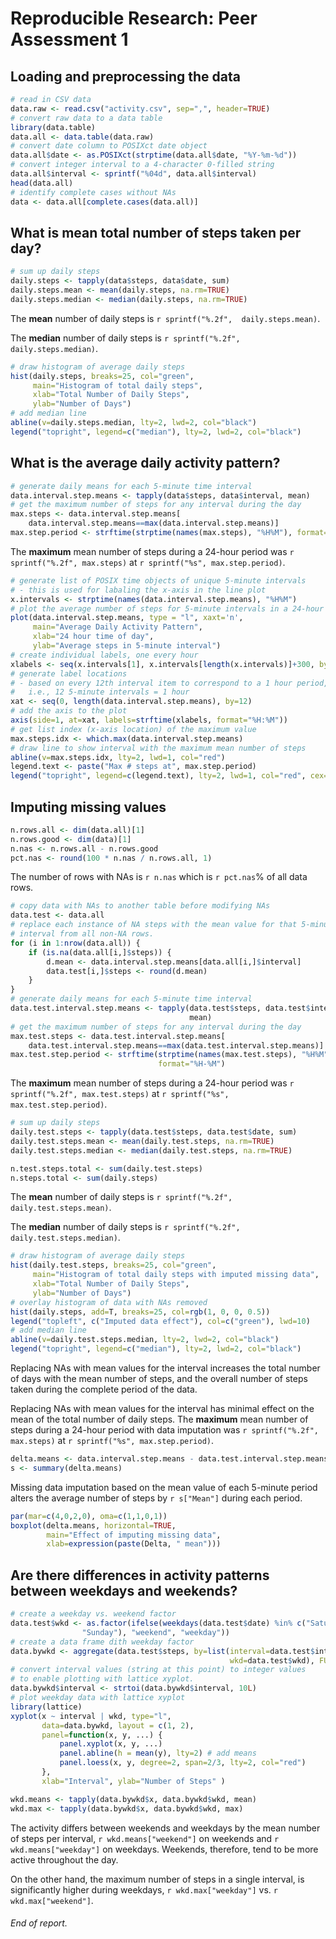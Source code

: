# Reproducible Research: Peer Assessment 1


## Loading and preprocessing the data

```r
# read in CSV data
data.raw <- read.csv("activity.csv", sep=",", header=TRUE)
# convert raw data to a data table
library(data.table)
data.all <- data.table(data.raw)
# convert date column to POSIXct date object
data.all$date <- as.POSIXct(strptime(data.all$date, "%Y-%m-%d"))
# convert integer interval to a 4-character 0-filled string
data.all$interval <- sprintf("%04d", data.all$interval)
head(data.all)
# identify complete cases without NAs
data <- data.all[complete.cases(data.all)]
```

## What is mean total number of steps taken per day?

```r
# sum up daily steps
daily.steps <- tapply(data$steps, data$date, sum)
daily.steps.mean <- mean(daily.steps, na.rm=TRUE)
daily.steps.median <- median(daily.steps, na.rm=TRUE)
```

The __mean__ number of daily steps is `r sprintf("%.2f", 
daily.steps.mean)`.

The __median__ number of daily steps is `r sprintf("%.2f", 
daily.steps.median)`.

```r
# draw histogram of average daily steps
hist(daily.steps, breaks=25, col="green",
     main="Histogram of total daily steps", 
     xlab="Total Number of Daily Steps", 
     ylab="Number of Days")
# add median line
abline(v=daily.steps.median, lty=2, lwd=2, col="black")
legend("topright", legend=c("median"), lty=2, lwd=2, col="black")
```

## What is the average daily activity pattern?

```r
# generate daily means for each 5-minute time interval
data.interval.step.means <- tapply(data$steps, data$interval, mean)
# get the maximum number of steps for any interval during the day
max.steps <- data.interval.step.means[
    data.interval.step.means==max(data.interval.step.means)]
max.step.period <- strftime(strptime(names(max.steps), "%H%M"), format="%H:%M")
```

The __maximum__ mean number of steps during a 24-hour period was
`r sprintf("%.2f", max.steps)` at `r sprintf("%s", max.step.period)`.

```r
# generate list of POSIX time objects of unique 5-minute intervals
# - this is used for labaling the x-axis in the line plot
x.intervals <- strptime(names(data.interval.step.means), "%H%M")
# plot the average number of steps for 5-minute intervals in a 24-hour period
plot(data.interval.step.means, type = "l", xaxt='n',
     main="Average Daily Activity Pattern",
     xlab="24 hour time of day",
     ylab="Average steps in 5-minute interval")
# create individual labels, one every hour
xlabels <- seq(x.intervals[1], x.intervals[length(x.intervals)]+300, by=3600)
# generate label locations
# - based on every 12th interval item to correspond to a 1 hour period,
#   i.e., 12 5-minute intervals = 1 hour
xat <- seq(0, length(data.interval.step.means), by=12)
# add the axis to the plot
axis(side=1, at=xat, labels=strftime(xlabels, format="%H:%M"))
# get list index (x-axis location) of the maximum value
max.steps.idx <- which.max(data.interval.step.means)
# draw line to show interval with the maximum mean number of steps
abline(v=max.steps.idx, lty=2, lwd=1, col="red")
legend.text <- paste("Max # steps at", max.step.period)
legend("topright", legend=c(legend.text), lty=2, lwd=1, col="red", cex=0.75)
```

## Imputing missing values

<!--
1. Calculate and report the total number of missing values in the dataset 
(i.e. the total number of rows with NAs)
-->

```r
n.rows.all <- dim(data.all)[1]
n.rows.good <- dim(data)[1]
n.nas <- n.rows.all - n.rows.good
pct.nas <- round(100 * n.nas / n.rows.all, 1)
```
The number of rows with NAs is `r n.nas` which is `r pct.nas`% of all data rows.

<!--
2. Devise a strategy for filling in all of the missing values in the 
dataset. The strategy does not need to be sophisticated. For example, you could 
use the mean/median for that day, or the mean for that 5-minute interval, etc. 
-->

```r
# copy data with NAs to another table before modifying NAs
data.test <- data.all
# replace each instance of NA steps with the mean value for that 5-minute
# interval from all non-NA rows.
for (i in 1:nrow(data.all)) {
    if (is.na(data.all[i,]$steps)) {
        d.mean <- data.interval.step.means[data.all[i,]$interval]
        data.test[i,]$steps <- round(d.mean)
    }
}
# generate daily means for each 5-minute time interval
data.test.interval.step.means <- tapply(data.test$steps, data.test$interval, 
                                        mean)
# get the maximum number of steps for any interval during the day
max.test.steps <- data.test.interval.step.means[
    data.test.interval.step.means==max(data.test.interval.step.means)]
max.test.step.period <- strftime(strptime(names(max.test.steps), "%H%M"),
                                 format="%H-%M")
```

The __maximum__ mean number of steps during a 24-hour period was
`r sprintf("%.2f", max.test.steps)` at `r sprintf("%s", max.test.step.period)`.

```r
# sum up daily steps
daily.test.steps <- tapply(data.test$steps, data.test$date, sum)
daily.test.steps.mean <- mean(daily.test.steps, na.rm=TRUE)
daily.test.steps.median <- median(daily.test.steps, na.rm=TRUE)

n.test.steps.total <- sum(daily.test.steps)
n.steps.total <- sum(daily.steps)
```

The __mean__ number of daily steps is
`r sprintf("%.2f", daily.test.steps.mean)`.

The __median__ number of daily steps is
`r sprintf("%.2f", daily.test.steps.median)`.


```r
# draw histogram of average daily steps
hist(daily.test.steps, breaks=25, col="green",
     main="Histogram of total daily steps with imputed missing data", 
     xlab="Total Number of Daily Steps", 
     ylab="Number of Days")
# overlay histogram of data with NAs removed
hist(daily.steps, add=T, breaks=25, col=rgb(1, 0, 0, 0.5))
legend("topleft", c("Imputed data effect"), col=c("green"), lwd=10)
# add median line
abline(v=daily.test.steps.median, lty=2, lwd=2, col="black")
legend("topright", legend=c("median"), lty=2, lwd=2, col="black")
```

Replacing NAs with mean values for the interval increases the total number of
days with the mean number of steps, and the overall number of steps taken during
the complete period of the data.

<!--
```r
# generate list of POSIX time objects of unique 5-minute intervals
# - this is used for labaling the x-axis in the line plot
x.test.intervals <- strptime(names(data.test.interval.step.means), "%H%M")
# plot the average number of steps for 5-minute intervals in a 24-hour period
plot(data.test.interval.step.means, type="l", xaxt='n',
     main="Average Daily Activity Pattern with Imputed Missing Data",
     xlab="24 hour time of day",
     ylab="Average steps in 5-minute interval")
# create individual labels, one every hour
xlabels <- seq(x.test.intervals[1], 
               x.test.intervals[length(x.test.intervals)]+300, by=3600)
# generate label locations
# - based on every 12th interval item to correspond to a 1 hour period,
#   i.e., 12 5-minute intervals = 1 hour
xat <- seq(0, length(data.test.interval.step.means), by=12)
# add the axis to the plot
axis(side=1, at=xat, labels=strftime(xlabels, format="%H:%M"))
# get list index (x-axis location) of the maximum value
max.test.steps.idx <- which.max(data.test.interval.step.means)
# draw line to show interval with the maximum mean number of steps
abline(v=max.test.steps.idx, lty=2, lwd=1, col="red")
legend.text <- paste("Max # steps at", max.test.step.period)
legend("topright", legend=c(legend.text), lty=2, lwd=1, col="red", cex=0.75)
```
-->

Replacing NAs with mean values for the interval has minimal effect on the mean
of the total number of daily steps. The __maximum__ mean number of steps during
a 24-hour period with data imputation was
`r sprintf("%.2f", max.steps)` at `r sprintf("%s", max.step.period)`.

```r
delta.means <- data.interval.step.means - data.test.interval.step.means
s <- summary(delta.means)
```

Missing data imputation based on the mean value of each 5-minute period
alters the average number of steps by `r s["Mean"]` during each period.

```r
par(mar=c(4,0,2,0), oma=c(1,1,0,1))
boxplot(delta.means, horizontal=TRUE,
        main="Effect of imputing missing data",
        xlab=expression(paste(Delta, " mean")))
```

## Are there differences in activity patterns between weekdays and weekends?

<!--
Create a new factor variable in the dataset with two levels – “weekday” and “weekend” indicating whether a given date is a weekday or weekend day.
-->

```r
# create a weekday vs. weekend factor
data.test$wkd <- as.factor(ifelse(weekdays(data.test$date) %in% c("Saturday",
                "Sunday"), "weekend", "weekday"))
# create a data frame dith weekday factor
data.bywkd <- aggregate(data.test$steps, by=list(interval=data.test$interval, 
                                                 wkd=data.test$wkd), FUN=mean)
# convert interval values (string at this point) to integer values
# to enable plotting with lattice xyplot.
data.bywkd$interval <- strtoi(data.bywkd$interval, 10L)
# plot weekday data with lattice xyplot
library(lattice)
xyplot(x ~ interval | wkd, type="l",
       data=data.bywkd, layout = c(1, 2),
       panel=function(x, y, ...) {
           panel.xyplot(x, y, ...)
           panel.abline(h = mean(y), lty=2) # add means
           panel.loess(x, y, degree=2, span=2/3, lty=2, col="red")
       },
       xlab="Interval", ylab="Number of Steps" )
```

```r
wkd.means <- tapply(data.bywkd$x, data.bywkd$wkd, mean)
wkd.max <- tapply(data.bywkd$x, data.bywkd$wkd, max)
```

The activity differs between weekends and weekdays by the mean number of steps
per interval, `r wkd.means["weekend"]` on weekends and `r wkd.means["weekday"]`
on weekdays. Weekends, therefore, tend to be more active throughout the day.

On the other hand, the maximum number of steps in a single interval, is
significantly higher during weekdays, `r wkd.max["weekday"]` vs.
`r wkd.max["weekend"]`.

###### End of report.

